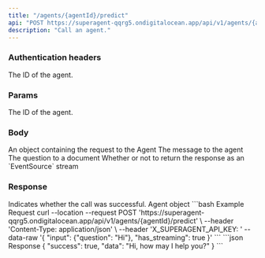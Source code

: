 ```yaml
---
title: "/agents/{agentId}/predict"
api: "POST https://superagent-qqrg5.ondigitalocean.app/api/v1/agents/{agentId}/predict"
description: "Call an agent."
---
```


### Authentication headers

<ParamField header="X_SUPERAGENT_API_KEY" required="true" type="string">
  The ID of the agent.
</ParamField>

### Params

<ParamField path="agentId" required="true" type="string">
  The ID of the agent.
</ParamField>

### Body

<ParamField body="input" type="object">
  An object containing the request to the Agent
  <Expandable title="input object">
    <ResponseField name="human_input" type="string">
      The message to the agent
    </ResponseField>
    <ResponseField name="qustions" type="string">
      The question to a document
    </ResponseField>
  </Expandable>
</ParamField>
<ParamField body="has_streaming" type="boolen">
  Whether or not to return the response as an `EventSource` stream
</ParamField>

### Response

<ResponseField name="success" type="boolean">
  Indicates whether the call was successful.
</ResponseField>

<ResponseField name="data" type="object">
  Agent object
</ResponseField>

<RequestExample>
```bash Example Request
curl --location --request POST 'https://superagent-qqrg5.ondigitalocean.app/api/v1/agents/{agentId}/predict' \
--header 'Content-Type: application/json' \
--header 'X_SUPERAGENT_API_KEY: <api_token>'
--data-raw '{
    "input": {"question": "Hi"},
    "has_streaming": true
}'
```
</RequestExample>

<ResponseExample>
```json Response
{
  "success": true,
  "data": "Hi, how may I help you?"
}
```
</ResponseExample>
